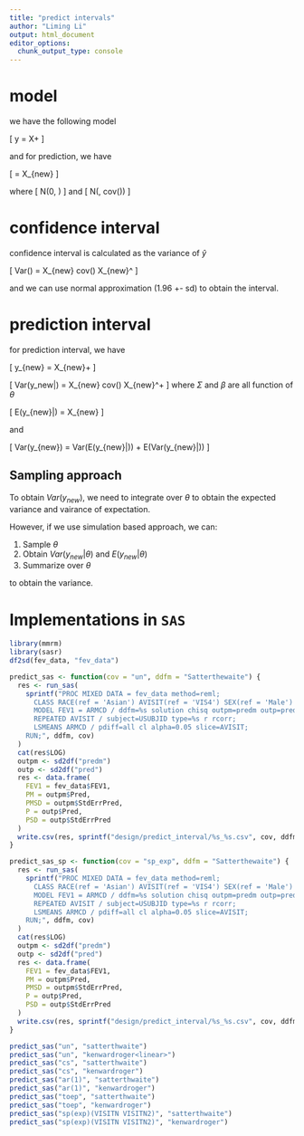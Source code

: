 ```yaml
---
title: "predict intervals"
author: "Liming Li"
output: html_document
editor_options:
  chunk_output_type: console
---
```


# model

we have the following model

\[
  y = X\beta + \epsilon
\]

and for prediction, we have

\[
  \hat{y_{new}} = X_{new}\hat\beta
\]


where
\[
  \epsilon \sim N(0, \Sigma)
\]
and
\[
  \hat\beta \sim N(\beta, cov(\beta))
\]

# confidence interval

confidence interval is calculated as the variance of $\hat{y}$

\[
  Var(\hat{y_{new}}) = X_{new} cov(\beta) X_{new}^\top
\]

and we can use normal approximation (1.96 +- sd) to obtain the interval.

# prediction interval

for prediction interval, we have

\[
  y_{new} = X_{new}\hat\beta + \epsilon
\]

\[
  Var(y_new|\theta) = X_{new} cov(\beta) X_{new}^\top + \Sigma
\]
where $\Sigma$ and $\beta$ are all function of $\theta$

\[
  E(y_{new}|\theta) = X_{new} \beta
\]

and

\[
  Var(y_{new}) = Var(E(y_{new}|\theta)) + E(Var(y_{new}|\theta))
\]

## Sampling approach

To obtain $Var(y_{new})$, we need to integrate over $\theta$ to obtain the expected variance and vairance of expectation.

However, if we use simulation based approach, we can:

1. Sample $\theta$
2. Obtain $Var(y_{new}|\theta)$ and $E(y_{new}|\theta)$
3. Summarize over $\theta$

to obtain the variance.

# Implementations in `SAS`

```r
library(mmrm)
library(sasr)
df2sd(fev_data, "fev_data")
```

```r
predict_sas <- function(cov = "un", ddfm = "Satterthewaite") {
  res <- run_sas(
    sprintf("PROC MIXED DATA = fev_data method=reml;
      CLASS RACE(ref = 'Asian') AVISIT(ref = 'VIS4') SEX(ref = 'Male') ARMCD(ref = 'PBO') USUBJID;
      MODEL FEV1 = ARMCD / ddfm=%s solution chisq outpm=predm outp=pred;
      REPEATED AVISIT / subject=USUBJID type=%s r rcorr;
      LSMEANS ARMCD / pdiff=all cl alpha=0.05 slice=AVISIT;
    RUN;", ddfm, cov)
  )
  cat(res$LOG)
  outpm <- sd2df("predm")
  outp <- sd2df("pred")
  res <- data.frame(
    FEV1 = fev_data$FEV1,
    PM = outpm$Pred,
    PMSD = outpm$StdErrPred,
    P = outp$Pred,
    PSD = outp$StdErrPred
  )
  write.csv(res, sprintf("design/predict_interval/%s_%s.csv", cov, ddfm))
}

predict_sas_sp <- function(cov = "sp_exp", ddfm = "Satterthewaite") {
  res <- run_sas(
    sprintf("PROC MIXED DATA = fev_data method=reml;
      CLASS RACE(ref = 'Asian') AVISIT(ref = 'VIS4') SEX(ref = 'Male') ARMCD(ref = 'PBO') USUBJID;
      MODEL FEV1 = ARMCD / ddfm=%s solution chisq outpm=predm outp=pred;
      REPEATED AVISIT / subject=USUBJID type=%s r rcorr;
      LSMEANS ARMCD / pdiff=all cl alpha=0.05 slice=AVISIT;
    RUN;", ddfm, cov)
  )
  cat(res$LOG)
  outpm <- sd2df("predm")
  outp <- sd2df("pred")
  res <- data.frame(
    FEV1 = fev_data$FEV1,
    PM = outpm$Pred,
    PMSD = outpm$StdErrPred,
    P = outp$Pred,
    PSD = outp$StdErrPred
  )
  write.csv(res, sprintf("design/predict_interval/%s_%s.csv", cov, ddfm))
}
```

```r
predict_sas("un", "satterthwaite")
predict_sas("un", "kenwardroger<linear>")
predict_sas("cs", "satterthwaite")
predict_sas("cs", "kenwardroger")
predict_sas("ar(1)", "satterthwaite")
predict_sas("ar(1)", "kenwardroger")
predict_sas("toep", "satterthwaite")
predict_sas("toep", "kenwardroger")
predict_sas("sp(exp)(VISITN VISITN2)", "satterthwaite")
predict_sas("sp(exp)(VISITN VISITN2)", "kenwardroger")
```
